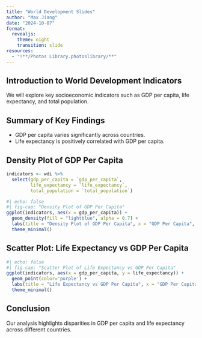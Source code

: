 ```yaml
---
title: "World Development Slides"
author: "Max Jiang"
date: "2024-10-07"
format: 
  revealjs: 
    theme: night
    transition: slide
resources:    
  - "!**/Photos Library.photoslibrary/**"
---
```


## Introduction to World Development Indicators

We will explore key socioeconomic indicators such as GDP per capita, life expectancy, and total population.

## Summary of Key Findings

-   GDP per capita varies significantly across countries.
-   Life expectancy is positively correlated with GDP per capita.

## Density Plot of GDP Per Capita

```r
indicators <- wdi %>%
  select(gdp_per_capita = `gdp_per_capita`, 
         life_expectancy = `life_expectancy`, 
         total_population = `total_population`)

#| echo: false
#| fig-cap: "Density Plot of GDP Per Capita"
ggplot(indicators, aes(x = gdp_per_capita)) +
  geom_density(fill = "lightblue", alpha = 0.7) +
  labs(title = "Density Plot of GDP Per Capita", x = "GDP Per Capita", y = "Density") +
  theme_minimal()
```

## Scatter Plot: Life Expectancy vs GDP Per Capita

```r
#| echo: false
#| fig-cap: "Scatter Plot of Life Expectancy vs GDP Per Capita"
ggplot(indicators, aes(x = gdp_per_capita, y = life_expectancy)) +
  geom_point(color='purple') +
  labs(title = "Life Expectancy vs GDP Per Capita", x = "GDP Per Capita", y = "Life Expectancy") +
  theme_minimal()
```

## Conclusion

Our analysis highlights disparities in GDP per capita and life expectancy across different countries.
